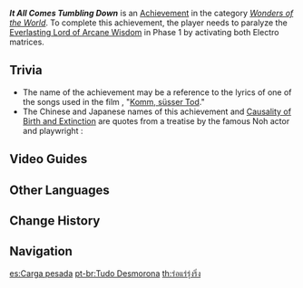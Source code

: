 {{Achievement Infobox
|id           = 82157
|order id     = 2157
|category     = Wonders of the World
|description  = Use the Elemental Matrices to overload and paralyze Shouki no Kami.
|requirements = Paralyze the [[Everlasting Lord of Arcane Wisdom]] in Phase 1 by activating both Electro matrices.
|primogems    = 10
|topic        = Everlasting Lord of Arcane Wisdom
|hidden       = 1
|type         = Boss
}}
'''''It All Comes Tumbling Down''''' is an [[Achievement]] in the category ''[[Wonders of the World]]''. To complete this achievement, the player needs to paralyze the [[Everlasting Lord of Arcane Wisdom]] in Phase 1 by activating both Electro matrices.
<!--
==Gameplay Notes==
*
-->
==Trivia==
* The name of the achievement may be a reference to the lyrics of one of the songs used in the ''{{w|Neon Genesis Evangelion}}'' film ''{{w|The End of Evangelion}}'', "[[w:c:evangelion:Komm, süsser Tod|Komm, süsser Tod]]."
* The Chinese and Japanese names of this achievement and [[Causality of Birth and Extinction]] are quotes from {{ja|{{w|Zeami_Motokiyo#Kakyo|花鏡}}|Kakyou|The Mirror of the Flower,}} a treatise by the famous Noh actor and playwright {{W|Zeami Motokiyo}}: {{ja|生死の去来するは、棚頭の傀儡たり。一線断ゆる時、落落磊磊。|tl=Life and death come and go, like a puppet on the stage. When one string is cut, it all falls apart.}}
<!--
==Gallery==
{{Preview
|size=300px
|file=
|caption=
}}
-->

==Video Guides==
{{EVT
|video1   = PJt5Pt3NiK0
|caption1 = "It All Comes Tumbling Down" Achievement Guide
}}

==Other Languages==
{{Other Languages
|en       = It All Comes Tumbling Down
|zhs      = 落落磊磊
|zhs_rm   = Luòluòlěilěi
|zht      = 落落磊磊
|zht_rm   = Luòluòlěilěi
|zh_tl    = Falling Down
|ja       = 磊磊落落
|ja_rm    = Rairai-rakuraku
|ja_tl    = Falling Down
|ko       = 과도한 중량
|ko_rm    = Gwadohan Jungryang
|ko_tl    = Excessive Weight
|es       = Carga pesada
|es_tl    = Heavy Load
|fr       = Ça tombera pas plus bas...
|fr_tl    = It Won't Fall Any Lower...
|ru       = Грохот падения
|ru_tl    = Crash of the Fall
|th       = ร่อแร่รุ่งริ่ง
|th_rm    = 
|th_tl    = 
|vi       = Rơi Rụng Lác Đác
|vi_tl    = 
|de       = Alles bricht zusammen
|de_tl    = Everything Collapses
|id       = Terjatuh dan Terguling
|id_tl    = Falling and Tumbling
|pt       = Tudo Desmorona
|pt_tl    = 
|tr       = Taklaya Geldi
|tr_tl    = Came Tumbling Down
|it       = In frantumi
|it_tl    = Shattered
}}

== Change History==
{{Change History|3.2}}
<!--
==References==
{{Reflist}}
-->
==Navigation==
{{Achievement Navbox}}

[[es:Carga pesada]]
[[pt-br:Tudo Desmorona]]
[[th:ร่อแร่รุ่งริ่ง]]
